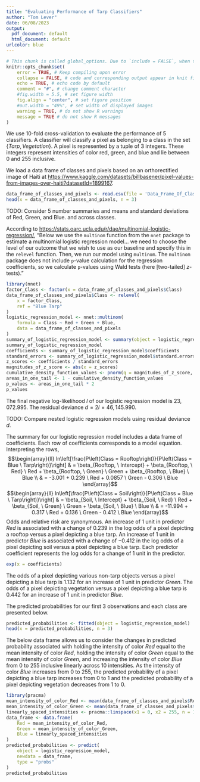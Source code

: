 ```yaml
---
title: "Evaluating Performance of Tarp Classifiers"
author: "Tom Lever"
date: 06/08/2023
output:
  pdf_document: default
  html_document: default
urlcolor: blue
---
```


<!--- Below are global settings for knitr. You can override any of them by adding the changes to individual chunks --->
```r
# This chunk is called global_options. Due to `include = FALSE`, when the document is rendered, the chunk will be executed, but the results and code will not be included in the rendered document
knitr::opts_chunk$set(
    error = TRUE, # Keep compiling upon error
    collapse = FALSE, # code and corresponding output appear in knit file in separate blocks
    echo = TRUE, # echo code by default
    comment = "#", # change comment character
    #fig.width = 5.5, # set figure width
    fig.align = "center", # set figure position
    #out.width = "49%", # set width of displayed images
    warning = TRUE, # do not show R warnings
    message = TRUE # do not show R messages
)
```

We use $10$-fold cross-validation to evaluate the performance of $5$ classifiers. A classifier will classify a pixel as belonging to a class in the set $\{Tarp, Vegetation\}$. A pixel is represented by a tuple of $3$ integers. These integers represent intensities of color red, green, and blue and lie between $0$ and $255$ inclusive.

We load a data frame of classes and pixels based on an orthorectified image of Haiti at [https://www.kaggle.com/datasets/billbasener/pixel-values-from-images-over-haiti?datasetId=1899167](https://www.kaggle.com/datasets/billbasener/pixel-values-from-images-over-haiti?datasetId=1899167).

```r
data_frame_of_classes_and_pixels <- read.csv(file = 'Data_Frame_Of_Classes_And_Pixels.csv')
head(x = data_frame_of_classes_and_pixels, n = 3)
```

TODO: Consider 5 number summaries and means and standard deviations of Red, Green, and Blue. and across classes.

According to [https://stats.oarc.ucla.edu/r/dae/multinomial-logistic-regression/](https://stats.oarc.ucla.edu/r/dae/multinomial-logistic-regression/), "Below we use the `multinom` function from the `nnet` package to estimate a multinomial logistic regression model... we need to choose the level of our outcome that we wish to use as our baseline and specify this in the `relevel` function. Then, we run our model using `multinom`. The `multinom` package does not include `p`-value calculation for the regression coefficients, so we calculate `p`-values using Wald tests (here [two-tailed] $z$-tests)."

```r
library(nnet)
factor_Class <- factor(x = data_frame_of_classes_and_pixels$Class)
data_frame_of_classes_and_pixels$Class <- relevel(
    x = factor_Class,
    ref = "Blue Tarp"
)
logistic_regression_model <- nnet::multinom(
    formula = Class ~ Red + Green + Blue,
    data = data_frame_of_classes_and_pixels
)
summary_of_logistic_regression_model <- summary(object = logistic_regression_model)
summary_of_logistic_regression_model
coefficients <- summary_of_logistic_regression_model$coefficients
standard_errors <- summary_of_logistic_regression_model$standard.errors
z_scores <- coefficients / standard_errors
magnitudes_of_z_score <- abs(x = z_scores)
cumulative_density_function_values <- pnorm(q = magnitudes_of_z_score, mean = 0, sd = 1)
areas_in_one_tail <- 1 - cumulative_density_function_values
p_values <- areas_in_one_tail * 2
p_values
```

The final negative log-likelihood $l$ of our logistic regression model is $23,072.995$. The residual deviance $d = 2l = 46,145.990$.

TODO: Compare nested logistic regression models using residual deviance $d$.

The summary for our logistic regression model includes a data frame of coefficients. Each row of coefficients corresponds to a model equation. Interpreting the rows,
$$\begin{array}{ll} ln\left[\frac{P\left(Class = Rooftop\right)}{P\left(Class = Blue \ Tarp\right)}\right]
    & = \beta_{Rooftop, \ Intercept} + \beta_{Rooftop, \ Red} \ Red + \beta_{Rooftop, \ Green} \ Green + \beta_{Rooftop, \ Blue} \ Blue \\
    & = -3.001 + 0.239 \ Red + 0.0857 \ Green - 0.306 \ Blue
\end{array}$$
$$\begin{array}{ll} ln\left[\frac{P\left(Class = Soil\right)}{P\left(Class = Blue \ Tarp\right)}\right]
    & = \beta_{Soil, \ Intercept} + \beta_{Soil, \ Red} \ Red + \beta_{Soil, \ Green} \ Green + \beta_{Soil, \ Blue} \ Blue \\
    & = -11.994 + 0.317 \ Red + 0.136 \ Green - 0.412 \ Blue
\end{array}$$
Odds and relative risk are synonymous.
An increase of $1$ unit in predictor $Red$ is associated with a change of $0.239$ in the log odds of a pixel depicting a rooftop versus a pixel depicting a blue tarp.
An increase of $1$ unit in predictor $Blue$ is associated with a change of $-0.412$ in the log odds of a pixel depicting soil versus a pixel depicting a blue tarp.
Each predictor coefficient represents the log odds for a change of $1$ unit in the predictor.

```r
exp(x = coefficients)
```

The odds of a pixel depicting various non-tarp objects versus a pixel depicting a blue tarp is $1.132$ for an increase of $1$ unit in predictor $Green$.
The odds of a pixel depicting vegetation versus a pixel depicting a blue tarp is $0.442$ for an increase of $1$ unit in predictor $Blue$.

The predicted probabilities for our first $3$ observations and each class are presented below.

```r
predicted_probabilities <- fitted(object = logistic_regression_model)
head(x = predicted_probabilities, n = 3)
```

The below data frame allows us to consider the changes in predicted probability associated with holding the intensity of color $Red$ equal to the mean intensity of color $Red$, holding the intensity of color $Green$ equal to the mean intensity of color $Green$, and increasing the intensity of color $Blue$ from $0$ to $255$ inclusive linearly across $10$ intensities. As the intensity of color $Blue$ increases from $0$ to $255$, the predicted probability of a pixel depicting a blue tarp increases from $0$ to $1$ and the predicted probability of a pixel depicting vegetation decreases from $1$ to $0$.

```r
library(pracma)
mean_intensity_of_color_Red <- mean(data_frame_of_classes_and_pixels$Red)
mean_intensity_of_color_Green <- mean(data_frame_of_classes_and_pixels$Green)
linearly_spaced_intensities <- pracma::linspace(x1 = 0, x2 = 255, n = 10)
data_frame <- data.frame(
    Red = mean_intensity_of_color_Red,
    Green = mean_intensity_of_color_Green,
    Blue = linearly_spaced_intensities
)
predicted_probabilities <- predict(
    object = logistic_regression_model,
    newdata = data_frame,
    type = "probs"
)
predicted_probabilities
```